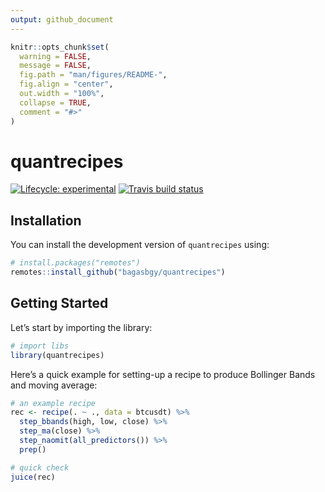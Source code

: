 ```yaml
---
output: github_document
---
```


```r
knitr::opts_chunk$set(
  warning = FALSE,
  message = FALSE,
  fig.path = "man/figures/README-",
  fig.align = "center",
  out.width = "100%",
  collapse = TRUE,
  comment = "#>"
)
```

# quantrecipes

<!-- badges: start -->
[![Lifecycle: experimental](https://img.shields.io/badge/lifecycle-experimental-orange.svg)](https://www.tidyverse.org/lifecycle/#experimental)
[![Travis build status](https://travis-ci.org/bagasbgy/quantrecipes.svg?branch=master)](https://travis-ci.org/bagasbgy/quantrecipes)
<!-- badges: end -->

## Installation

You can install the development version of `quantrecipes` using:

```r
# install.packages("remotes")
remotes::install_github("bagasbgy/quantrecipes")
```

## Getting Started

Let's start by importing the library:

```r
# import libs
library(quantrecipes)
```

Here's a quick example for setting-up a recipe to produce Bollinger Bands and moving average:

```r
# an example recipe
rec <- recipe(. ~ ., data = btcusdt) %>% 
  step_bbands(high, low, close) %>% 
  step_ma(close) %>% 
  step_naomit(all_predictors()) %>% 
  prep()

# quick check
juice(rec)
```

